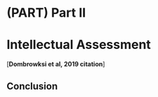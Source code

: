 # (PART) Part II {-}

# Intellectual Assessment {#intellectual}

[**Dombrowksi et al, 2019 citation**]

## Conclusion